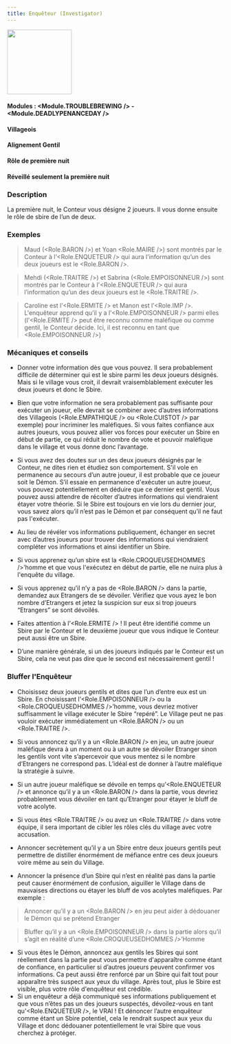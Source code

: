 ```yaml
---
title: Enquêteur (Investigator)
---
```



<img src='/img/blood-on-the-clocktower/roles/enqueteur.png' height='150' />

#### Modules : <Module.TROUBLEBREWING /> - <Module.DEADLYPENANCEDAY />
#### Villageois
#### Alignement Gentil
#### Rôle de première nuit
#### Réveillé seulement la première nuit


### Description
La première nuit, le Conteur vous désigne 2 joueurs. Il vous donne ensuite le rôle de sbire de l’un de deux.

### Exemples
> Maud (<Role.BARON />) et Yoan <Role.MAIRE />) sont montrés par le Conteur à l’<Role.ENQUETEUR /> qui aura l’information qu’un des deux joueurs est le <Role.BARON />.

> Mehdi (<Role.TRAITRE />) et Sabrina (<Role.EMPOISONNEUR />) sont montrés par le Conteur à  l'<Role.ENQUETEUR /> qui aura l’information qu’un des deux joueurs est le  <Role.TRAITRE />.

> Caroline est l’<Role.ERMITE /> et Manon est l’<Role.IMP />. L'enquêteur apprend qu’il y a l’<Role.EMPOISONNEUR /> parmi elles (l’<Role.ERMITE /> peut être reconnu comme maléfique ou comme gentil, le Conteur décide. Ici, il est reconnu en tant que <Role.EMPOISONNEUR />)
 
 
### Mécaniques et conseils

- Donner votre information dès que vous pouvez. Il sera probablement difficile de déterminer qui est le sbire parmi les deux joueurs désignés. Mais si le village vous croit, il devrait vraisemblablement exécuter les deux joueurs et donc le Sbire.

- Bien que votre information ne sera probablement pas suffisante pour exécuter un joueur, elle devrait se combiner avec d’autres informations des Villageois (<Role.EMPATHIQUE /> ou <Role.CUISTOT /> par exemple) pour incriminer les maléfiques. Si vous faites confiance aux autres joueurs, vous pouvez allier vos forces pour exécuter un Sbire en début de partie, ce qui réduit le nombre de vote et pouvoir maléfique dans le village et vous donne donc l’avantage.

- Si vous avez des doutes sur un des deux joueurs désignés par le Conteur, ne dites rien et étudiez son comportement. S'il vole en permanence au secours d’un autre joueur, il est probable que ce joueur soit le Démon. S’il essaie en permanence d'exécuter un autre joueur, vous pouvez potentiellement en déduire que ce dernier est gentil. Vous pouvez aussi attendre de récolter d’autres informations qui viendraient étayer votre théorie. Si le Sbire est toujours en vie lors du dernier jour, vous savez alors qu’il n’est pas le Démon et par conséquent qu’il ne faut pas l'exécuter.

- Au lieu de révéler vos informations publiquement, échanger en secret avec d’autres joueurs pour trouver des informations qui viendraient compléter vos informations et ainsi identifier un Sbire.

- Si vous apprenez qu’un sbire est la <Role.CROQUEUSEDHOMMES />’homme et que vous l'exécutez en début de partie, elle ne nuira plus à l'enquête du village.

- Si vous apprenez qu’il n’y a pas de <Role.BARON /> dans la partie, demandez aux Etrangers de se dévoiler. Vérifiez que vous ayez le bon nombre d’Etrangers et jetez la suspicion sur eux si trop joueurs “Etrangers” se sont dévoilés.

- Faites attention à l’<Role.ERMITE /> ! Il peut être identifié comme un Sbire par le Conteur et le deuxième joueur que vous indique le Conteur peut aussi être un Sbire.

- D’une manière générale, si un des joueurs indiqués par le Conteur est un Sbire, cela ne veut pas dire que le second est nécessairement gentil !


### Bluffer l'Enquêteur

- Choisissez deux joueurs gentils et dites que l’un d’entre eux est un Sbire. En choisissant l’<Role.EMPOISONNEUR /> ou la <Role.CROQUEUSEDHOMMES />’homme, vous devriez motiver suffisamment le village exécuter le Sbire “repéré”. Le Village peut ne pas vouloir exécuter immédiatement un <Role.BARON /> ou un <Role.TRAITRE />.

- Si vous annoncez qu’il y a un <Role.BARON /> en jeu, un autre joueur maléfique devra à un moment ou à un autre se dévoiler Etranger sinon les gentils vont vite s’apercevoir que vous mentez si le nombre d’Etrangers ne correspond pas. L’idéal est de donner à l’autre maléfique la stratégie à suivre. 

- Si un autre joueur maléfique se dévoile en temps qu’<Role.ENQUETEUR /> et annonce qu’il y a un <Role.BARON /> dans la partie, vous devriez probablement vous dévoiler en tant qu’Etranger pour étayer le bluff de votre acolyte.

- Si vous êtes <Role.TRAITRE /> ou avez un <Role.TRAITRE /> dans votre équipe, il sera important de cibler les rôles clés du village avec votre accusation.

- Annoncer secrètement qu’il y a un Sbire entre deux joueurs gentils peut permettre de distiller énormément de méfiance entre ces deux joueurs voire même au sein du Village.

- Annoncer la présence d’un Sbire qui n’est en réalité pas dans la partie peut causer énormément de confusion, aiguiller le Village dans de mauvaises directions ou étayer les bluff de vos acolytes maléfiques. Par exemple :
> Annoncer qu’il y a un <Role.BARON /> en jeu peut aider à dédouaner le Démon qui se prétend Etranger

> Bluffer qu’il y a un <Role.EMPOISONNEUR /> dans la partie alors qu’il s’agit en réalité d’une <Role.CROQUEUSEDHOMMES />’Homme 

- Si vous êtes le Démon, annoncez aux gentils les Sbires qui sont réellement dans la partie peut vous permettre d'apparaître comme étant de confiance, en particulier si d’autres joueurs peuvent confirmer vos informations. Ca peut aussi être renforcé par un Sbire qui fait tout pour apparaître très suspect aux yeux du village. Après tout, plus le Sbire est visible, plus votre rôle d'enquêteur est crédible.
- Si un enquêteur a déjà communiqué ses informations publiquement et que vous n’êtes pas un des joueurs suspectés, dévoilez-vous en tant qu'<Role.ENQUETEUR />, le VRAI ! Et dénoncer l’autre enquêteur comme étant un Sbire potentiel, cela le rendrait suspect aux yeux du Village et donc dédouaner potentiellement le vrai Sbire que vous cherchez à protéger. 
